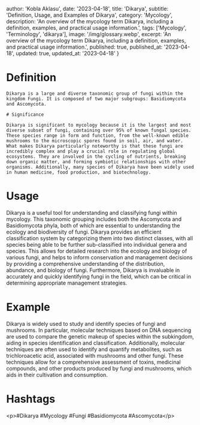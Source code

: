 
  author: 'Kobla Aklasu',
  date: '2023-04-18',
  title: 'Dikarya',
  subtitle: 'Definition, Usage, and Examples of Dikarya',
  category: 'Mycology',
  description: 'An overview of the mycology term Dikarya, including a definition, examples, and practical usage information.',
  tags: ['Mycology', 'Terminology', 'dikarya'],
  image: '/img/glossary.webp',
  excerpt: 'An overview of the mycology term Dikarya, including a definition, examples, and practical usage information.',
  published: true,
  published_at: '2023-04-18',
  updated: true,
  updated_at: '2023-04-18'
}




# Definition
    
    Dikarya is a large and diverse taxonomic group of fungi within the kingdom Fungi. It is composed of two major subgroups: Basidiomycota and Ascomycota.
    
    # Significance
    
    Dikarya is significant to mycology because it is the largest and most diverse subset of fungi, containing over 95% of known fungal species. These species range in form and function, from the well-known edible mushrooms to the microscopic spores found in soil, air, and water. What makes Dikarya particularly noteworthy is that these fungi are incredibly complex and play a crucial role in regulating global ecosystems. They are involved in the cycling of nutrients, breaking down organic matter, and forming symbiotic relationships with other organisms. Additionally, many species of Dikarya have been widely used in human medicine, food production, and biotechnology.

# Usage

Dikarya is a useful tool for understanding and classifying fungi within mycology. This taxonomic grouping includes both the Ascomycota and Basidiomycota phyla, both of which are essential to understanding the ecology and biodiversity of fungi. Dikarya provides an efficient classification system by categorizing them into two distinct classes, with all species being able to be further sub-classified into individual genera and species. This allows for detailed research into the ecology and biology of various fungi, and helps to inform conservation and management decisions by providing a comprehensive understanding of the distribution, abundance, and biology of fungi. Furthermore, Dikarya is invaluable in accurately and quickly identifying fungi in the field, which can be critical in determining appropriate management strategies.

# Example

Dikarya is widely used to study and identify species of fungi and mushrooms. In particular, molecular techniques based on DNA sequencing are used to compare the genetic makeup of species within the subkingdom, aiding in species identification and classification. Additionally, molecular techniques are often used to identify and quantify metabolites, such as trichloroacetic acid, associated with mushrooms and other fungi. These techniques allow for a comprehensive assessment of toxins, medicinal compounds, and other products produced by fungi and mushrooms, which aids in their cultivation and consumption.

# Hashtags

&lt;p&gt;#Dikarya #Mycology #Fungi #Basidiomycota #Ascomycota&lt;/p&gt;

